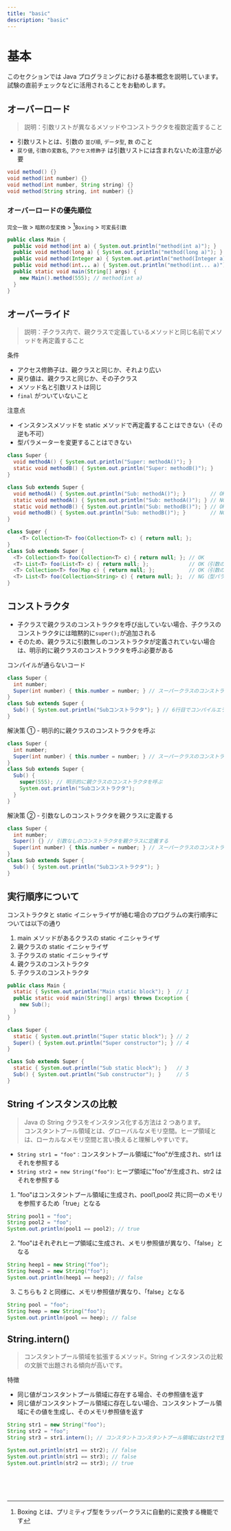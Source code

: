 ```yaml
---
title: "basic"
description: "basic"
---
```


# 基本

このセクションでは Java プログラミングにおける基本概念を説明しています。<br />
試験の直前チェックなどに活用されることをお勧めします。

## オーバーロード

> 説明：引数リストが異なるメソッドやコンストラクタを複数定義すること

- 引数リストとは、引数の `並び順`, `データ型`, `数` のこと
- `戻り値`, `引数の変数名`, `アクセス修飾子` は引数リストには含まれないため注意が必要

```java showLineNumbers copy
void method() {}
void method(int number) {}
void method(int number, String string) {}
void method(String string, int number) {}
```

### オーバーロードの優先順位

`完全一致` > `暗黙の型変換` > [^1]`Boxing` > `可変長引数`<br />

```java showLineNumbers copy
public class Main {
  public void method(int a) { System.out.println("method(int a)"); }         // 1（完全一致）
  public void method(long a) { System.out.println("method(long a)"); }       // 2（暗黙の型変換）
  public void method(Integer a) { System.out.println("method(Integer a)"); } // 3（Boxing）
  public void method(int... a) { System.out.println("method(int... a)"); }   // 4（可変長引数）
  public static void main(String[] args) {
    new Main().method(555); // method(int a)
  }
}
```

## オーバーライド

> 説明：子クラス内で、親クラスで定義しているメソッドと同じ名前でメソッドを再定義すること

条件

- アクセス修飾子は、親クラスと同じか、それより広い
- 戻り値は、親クラスと同じか、その子クラス
- メソッド名と引数リストは同じ
- `final` がついていないこと

注意点

- インスタンスメソッドを static メソッドで再定義することはできない（その逆も不可）
- 型パラメーターを変更することはできない

```java showLineNumbers copy {8,10}
class Super {
  void methodA() { System.out.println("Super: methodA()"); }
  static void methodB() { System.out.println("Super: methodB()"); }
}

class Sub extends Super {
  void methodA() { System.out.println("Sub: methodA()"); }        // OK
  static void methodA() { System.out.println("Sub: methodA()"); } // NG（インスタンスメソッドをstaticメソッドで再定義できない）
  static void methodB() { System.out.println("Sub: methodB()"); } // OK
  void methodB() { System.out.println("Sub: methodB()"); }        // NG（staticメソッドをインスタンスメソッドで再定義できない）
}
```

```java showLineNumbers copy {8}
class Super {
    <T> Collection<T> foo(Collection<T> c) { return null; };
}
class Sub extends Super {
  <T> Collection<T> foo(Collection<T> c) { return null; }; // OK
  <T> List<T> foo(List<T> c) { return null; };             // OK（引数の型が異なるため問題ない）
  <T> Collection<T> foo(Map c) { return null; };           // OK（引数の型が異なるため問題ない）
  <T> List<T> foo(Collection<String> c) { return null; };  // NG（型パラメーターは変更できない）
}
```

## コンストラクタ

- 子クラスで親クラスのコンストラクタを呼び出していない場合、子クラスのコンストラクタには暗黙的に`super();`が追加される
- そのため、親クラスに引数無しのコンストラクタが定義されていない場合は、明示的に親クラスのコンストラクタを呼ぶ必要がある

コンパイルが通らないコード

```java showLineNumbers copy
class Super {
  int number;
  Super(int number) { this.number = number; } // スーパークラスのコンストラクタ定義
}
class Sub extends Super {
  Sub() { System.out.println("Subコンストラクタ"); } // 6行目でコンパイルエラー発生
}
```

解決策 ① - 明示的に親クラスのコンストラクタを呼ぶ

```java showLineNumbers copy {7}
class Super {
  int number;
  Super(int number) { this.number = number; } // スーパークラスのコンストラクタ定義
}
class Sub extends Super {
  Sub() {
    super(555); // 明示的に親クラスのコンストラクタを呼ぶ
    System.out.println("Subコンストラクタ");
  }
}
```

解決策 ② - 引数なしのコンストラクタを親クラスに定義する

```java showLineNumbers copy {3}
class Super {
  int number;
  Super() {} // 引数なしのコンストラクタを親クラスに定義する
  Super(int number) { this.number = number; } // スーパークラスのコンストラクタ定義
}
class Sub extends Super {
  Sub() { System.out.println("Subコンストラクタ"); }
}
```

## 実行順序について

コンストラクタと static イニシャライザが絡む場合のプログラムの実行順序については以下の通り

1. main メソッドがあるクラスの static イニシャライザ
2. 親クラスの static イニシャライザ
3. 子クラスの static イニシャライザ
4. 親クラスのコンストラクタ
5. 子クラスのコンストラクタ

```java showLineNumbers copy {2,9-10,14-15}
public class Main {
  static { System.out.println("Main static block"); }  // 1
  public static void main(String[] args) throws Exception {
    new Sub();
  }
}

class Super {
  static { System.out.println("Super static block"); } // 2
  Super() { System.out.println("Super constructor"); } // 4
}

class Sub extends Super {
  static { System.out.println("Sub static block"); }   // 3
  Sub() { System.out.println("Sub constructor"); }     // 5
}
```

## String インスタンスの比較

> Java の String クラスをインスタンス化する方法は 2 つあります。<br />
> コンスタントプール領域とは、グローバルなメモリ空間。ヒープ領域とは、ローカルなメモリ空間と言い換えると理解しやすいです。

- `String str1 = "foo"` : コンスタントプール領域に"foo"が生成され、str1 はそれを参照する
- `String str2 = new String("foo")`: ヒープ領域に"foo"が生成され、str2 はそれを参照する

1. "foo"はコンスタントプール領域に生成され、pool1,pool2 共に同一のメモリを参照するため「true」となる

```java showLineNumbers copy
String pool1 = "foo";
String pool2 = "foo";
System.out.println(pool1 == pool2); // true
```

2. "foo"はそれぞれヒープ領域に生成され、メモリ参照値が異なり、「false」となる

```java showLineNumbers copy
String heep1 = new String("foo");
String heep2 = new String("foo");
System.out.println(heep1 == heep2); // false
```

3. こちらも 2 と同様に、メモリ参照値が異なり、「false」となる

```java showLineNumbers copy
String pool = "foo";
String heep = new String("foo");
System.out.println(pool == heep); // false
```

## String.intern()

> コンスタントプール領域を拡張するメソッド。String インスタンスの比較の文脈で出題される傾向が高いです。

特徴

- 同じ値がコンスタントプール領域に存在する場合、その参照値を返す
- 同じ値がコンスタントプール領域に存在しない場合、コンスタントプール領域にその値を生成し、そのメモリ参照値を返す

```java showLineNumbers copy {3}
String str1 = new String("foo");
String str2 = "foo";
String str3 = str1.intern(); // コンスタントコンスタントプール領域にはstr2で生成した"foo"が存在するため、str2が参照してる"foo"のメモリ参照値が返る

System.out.println(str1 == str2); // false
System.out.println(str1 == str3); // false
System.out.println(str2 == str3); // true
```

<br />
<br />
<br />

[^1]: Boxing とは、プリミティブ型をラッパークラスに自動的に変換する機能です
